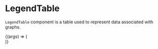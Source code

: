 
<Meta title="Lab/LegendTable" component={LegendTable} />

# LegendTable

`LegendTable` component is a table used to represent data associated with graphs.

<Canvas>
  <Story
    name="Default"
    args={{ data: LegendTableTestData1, heading: ["Metric Name", "Curr"] }}
  >
    {(args) => (
      <div style={{ width: "30rem", height: "10rem" }}>
        <LegendTable {...args} />
      </div>
    )}
  </Story>
</Canvas>

<ArgsTable of={LegendTable} />
